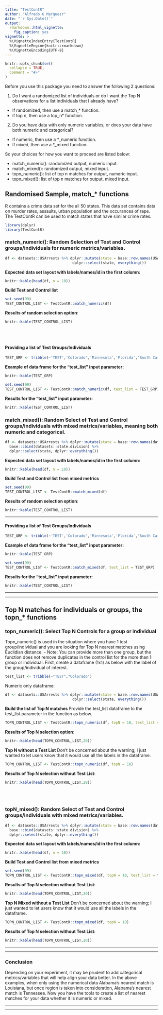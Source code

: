 ```yaml
---
title: "TestContR"
author: "Alfredo G Marquezr"
date: "`r Sys.Date()`"
output: 
  rmarkdown::html_vignette:
    fig_caption: yes
vignette: >
  %\VignetteIndexEntry{TestContR}
  %\VignetteEngine{knitr::rmarkdown}
  %\VignetteEncoding{UTF-8}
---
```


```r
knitr::opts_chunk$set(
  collapse = TRUE,
  comment = "#>"
)
```

Before you use this package you need to answer the following 2 questions:

 1. Do I want a randomized list of individuals or do I want the Top N observations for a list individuals that I already have?
  - If randomized, then use a match_* function.
  - if top n, then use a top_n* function.
 2. Do you have data with only numeric variables, or does your data have both numeric and categorical?
  - If numeric, then use a *_numeric function.
  - If mixed, then use a *_mixed function.
  
So your choices for how you want to proceed are listed below:

  - match_numeric(): randomized output, numeric input.
  - match_mixed(): randomized output, mixed input.
  - topn_numeric(): list of top n matches for output, numeric input.
  - topn_mixed(): list of top n matches for output, mixed input.

## Randomised Sample, match_* functions

R contains a crime data set for the all 50 states.  This data set contains data on murder rates, assaults, urban 
population and the occurances of rape.  The TestContR can be used to match states that have similar crime rates.

```r
library(dplyr)
library(TestContR)
```

### match_numeric(): Random Selection of Test and Control groups/individuals for numeric metrics/variables.
```r
df <- datasets::USArrests %>% dplyr::mutate(state = base::row.names(USArrests)) %>%
                               dplyr::select(state, everything())
```

**Expected data set layout with labels/names/id in the first column:**
```r
knitr::kable(head(df, n = 10))
```

**Build Test and Control list**
```r
set.seed(99)
TEST_CONTROL_LIST <- TestContR::match_numeric(df)
```

**Results of random selection option:**
```r
knitr::kable(TEST_CONTROL_LIST)
```
<br></br>

#### Providing a list of Test Groups/Individuals
```r
TEST_GRP <- tribble(~'TEST','Colorado','Minnesota','Florida','South Carolina')

```

**Example of data frame for the "test_list" input parameter:**
```r
knitr::kable(TEST_GRP)
```


```r
set.seed(99)
TEST_CONTROL_LIST <- TestContR::match_numeric(df, test_list = TEST_GRP)
```

**Results for the "test_list" input parameter:**
```r
knitr::kable(TEST_CONTROL_LIST)
```


### match_mixed(): Random Select of Test and Control groups/individuals with mixed metrics/variables, meaning both numeric and categorical.
```r
df <- datasets::USArrests %>% dplyr::mutate(state = base::row.names(datasets::USArrests)) %>%
  base::cbind(datasets::state.division) %>%
  dplyr::select(state, dplyr::everything())
```

**Expected data set layout with labels/names/id in the first column:**
```r
knitr::kable(head(df, n = 10))
```

**Build Test and Control list from mixed metrics**
```r
set.seed(99)
TEST_CONTROL_LIST <- TestContR::match_mixed(df)
```

**Results of random selection option:**
```r
knitr::kable(TEST_CONTROL_LIST)
```

---

#### Providing a list of Test Groups/Individuals
```r
TEST_GRP <- tribble(~'TEST','Colorado','Minnesota','Florida','South Carolina')

```

**Example of data frame for the "test_list" input parameter:**
```r
knitr::kable(TEST_GRP)
```


```r
set.seed(99)
TEST_CONTROL_LIST <- TestContR::match_mixed(df, test_list = TEST_GRP)
```

**Results for the "test_list" input parameter:**
```r
knitr::kable(TEST_CONTROL_LIST)
```

***
***

## Top N matches for individuals or groups, the topn_* functions

### topn_numeric(): Select Top N Controls for a group or individual
Topn_numeric() is used in the situation where you have 1 test group/individual and you are looking for Top N nearest matches using Euclidian distance. 
  - Note: You can provide more than one group, but the function does not remove duplicates in the control list for the more than 1 group or individual.
First, create a dataframe (1x1) as below with the label of the group/individual of interest.
```r
test_list <- tribble(~"TEST","Colorado")
```

Numeric only dataframe:
```r
df <- datasets::USArrests %>% dplyr::mutate(state = base::row.names(USArrests)) %>%
                               dplyr::select(state, everything())
```

**Build the list of Top N matches **
Provide the test_list dataframe to the test_list parameter in the function as below.
```r
TOPN_CONTROL_LIST <- TestContR::topn_numeric(df, topN = 10, test_list = test_list)
```

**Results of Top N selection option:**
```r
knitr::kable(head(TOPN_CONTROL_LIST,20))
```

**Top N without a Test List**
Don't be concerned about the warning; I just wanted to let users know that it would use all the labels in the dataframe.
```r
TOPN_CONTROL_LIST <- TestContR::topn_numeric(df, topN = 10)

```

**Results of Top N selection without Test List:**
```r
knitr::kable(head(TOPN_CONTROL_LIST,20))
```

<br></br>


### topN_mixed(): Random Select of Test and Control groups/individuals with mixed metrics/variables.
```r
df <- datasets::USArrests %>% dplyr::mutate(state = base::row.names(datasets::USArrests)) %>%
  base::cbind(datasets::state.division) %>%
  dplyr::select(state, dplyr::everything())
```

**Expected data set layout with labels/names/id in the first column:**
```r
knitr::kable(head(df, n = 10))
```

**Build Test and Control list from mixed metrics**
```r
set.seed(99)
TOPN_CONTROL_LIST <- TestContR::topn_mixed(df, topN = 10, test_list = test_list)
```

**Results of Top N selection without Test List:**
```r
knitr::kable(head(TOPN_CONTROL_LIST,20))
```

**Top N Mixed without a Test List**
Don't be concerned about the warning; I just wanted to let users know that it would use all the labels in the dataframe.
```r
TOPN_CONTROL_LIST <- TestContR::topn_mixed(df, topN = 10)

```

**Results of Top N selection without Test List:**
```r
knitr::kable(head(TOPN_CONTROL_LIST,20))
```

***
***

### Conclusion
Depending on your experiment, it may be prudent to add categorical metrics/variables that will help align your data better.  In the above examples, when only using the numerical data Alabama's nearest match is Louisiana, but once region is taken into consideration, Alabama's nearest match is Tennessee.  Now you have the tools to create a list of nearest matches for your data whether it is numeric or mixed.


***
***
